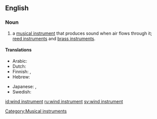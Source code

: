 ==English==

===Noun===
{{en-noun|sg=[[wind]] [[instrument]]}}

# {{music}} a [[musical instrument]] that produces sound when air flows through it; [[reed instrument]]s and [[brass instrument]]s.

====Translations====
{{trans-top|type of musical instrument}}
*Arabic: {{t|ar|آلة الفم|f|tr=’ālati l-fam|sc=Arab}}
*Dutch: {{t|nl|blaasinstrument|n}}
*Finnish: {{t+|fi|puhallinsoitin}}, {{t|fi|puhallin}}
*Hebrew: {{t|he|כלי נשיפה|tr=kli neshifa}}
{{trans-mid}}
*Japanese: {{t+|ja|管楽器}}, {{t-|ja|かんがっき|tr=kangakki}}
*Swedish: {{t|sv|blåsinstrument}}
{{trans-bottom}}

[[Category:Musical instruments]]

[[id:wind instrument]]
[[ru:wind instrument]]
[[sv:wind instrument]]